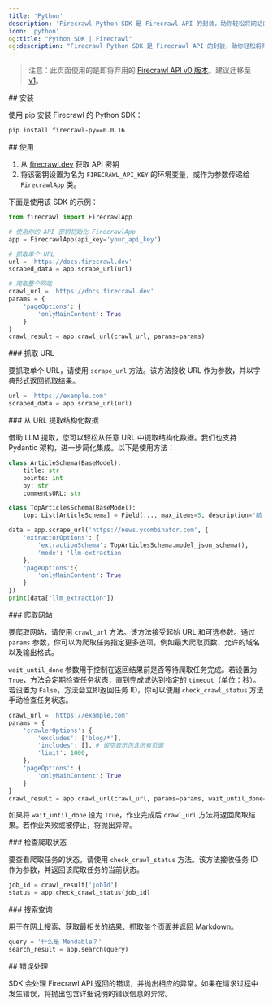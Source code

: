 ```yaml
---
title: 'Python'
description: 'Firecrawl Python SDK 是 Firecrawl API 的封装，助你轻松将网站内容转换为 Markdown。'
icon: 'python'
og:title: "Python SDK | Firecrawl"
og:description: "Firecrawl Python SDK 是 Firecrawl API 的封装，助你轻松将网站内容转换为 Markdown。"
---
```


> 注意：此页面使用的是即将弃用的 [Firecrawl API v0 版本](/zh/v0/introduction)。建议迁移至 [v1](/zh/sdks/python)。

<div id="installation">
  ## 安装
</div>

使用 pip 安装 Firecrawl 的 Python SDK：

```bash
pip install firecrawl-py==0.0.16
```

<div id="usage">
  ## 使用
</div>

1. 从 [firecrawl.dev](https://firecrawl.dev) 获取 API 密钥
2. 将该密钥设置为名为 `FIRECRAWL_API_KEY` 的环境变量，或作为参数传递给 `FirecrawlApp` 类。

下面是使用该 SDK 的示例：

```python
from firecrawl import FirecrawlApp

# 使用你的 API 密钥初始化 FirecrawlApp
app = FirecrawlApp(api_key='your_api_key')

# 抓取单个 URL
url = 'https://docs.firecrawl.dev'
scraped_data = app.scrape_url(url)

# 爬取整个网站
crawl_url = 'https://docs.firecrawl.dev'
params = {
    'pageOptions': {
        'onlyMainContent': True
    }
}
crawl_result = app.crawl_url(crawl_url, params=params)
```

<div id="scraping-a-url">
  ### 抓取 URL
</div>

要抓取单个 URL，请使用 `scrape_url` 方法。该方法接收 URL 作为参数，并以字典形式返回抓取结果。

```python
url = 'https://example.com'
scraped_data = app.scrape_url(url)
```

<div id="extracting-structured-data-from-a-url">
  ### 从 URL 提取结构化数据
</div>

借助 LLM 提取，您可以轻松从任意 URL 中提取结构化数据。我们也支持 Pydantic 架构，进一步简化集成。以下是使用方法：

```python
class ArticleSchema(BaseModel):
    title: str
    points: int 
    by: str
    commentsURL: str

class TopArticlesSchema(BaseModel):
    top: List[ArticleSchema] = Field(..., max_items=5, description="前 5 篇热门文章")

data = app.scrape_url('https://news.ycombinator.com', {
    'extractorOptions': {
        'extractionSchema': TopArticlesSchema.model_json_schema(),
        'mode': 'llm-extraction'
    },
    'pageOptions':{
        'onlyMainContent': True
    }
})
print(data["llm_extraction"])
```

<div id="crawling-a-website">
  ### 爬取网站
</div>

要爬取网站，请使用 `crawl_url` 方法。该方法接受起始 URL 和可选参数。通过 `params` 参数，你可以为爬取任务指定更多选项，例如最大爬取页数、允许的域名以及输出格式。

`wait_until_done` 参数用于控制在返回结果前是否等待爬取任务完成。若设置为 `True`，方法会定期检查任务状态，直到完成或达到指定的 `timeout`（单位：秒）。若设置为 `False`，方法会立即返回任务 ID，你可以使用 `check_crawl_status` 方法手动检查任务状态。

```python
crawl_url = 'https://example.com'
params = {
    'crawlerOptions': {
        'excludes': ['blog/*'],
        'includes': [], # 留空表示包含所有页面
        'limit': 1000,
    },
    'pageOptions': {
        'onlyMainContent': True
    }
}
crawl_result = app.crawl_url(crawl_url, params=params, wait_until_done=True, timeout=5)
```

如果将 `wait_until_done` 设为 `True`，作业完成后 `crawl_url` 方法将返回爬取结果。若作业失败或被停止，将抛出异常。

<div id="checking-crawl-status">
  ### 检查爬取状态
</div>

要查看爬取任务的状态，请使用 `check_crawl_status` 方法。该方法接收任务 ID 作为参数，并返回该爬取任务的当前状态。

```python
job_id = crawl_result['jobId']
status = app.check_crawl_status(job_id)
```

<div id="search-for-a-query">
  ### 搜索查询
</div>

用于在网上搜索、获取最相关的结果、抓取每个页面并返回 Markdown。

```python
query = '什么是 Mendable？'
search_result = app.search(query)
```

<div id="error-handling">
  ## 错误处理
</div>

SDK 会处理 Firecrawl API 返回的错误，并抛出相应的异常。如果在请求过程中发生错误，将抛出包含详细说明的错误信息的异常。